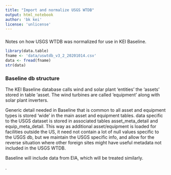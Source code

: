 ```yaml
---
title: "Import and normalize USGS WTDB"
output: html_notebook
author: 'bk kei'
license: 'unlicense'
---
```


### 
Notes on how USGS WTDB was normalized for use in KEI Baseline.



```r

library(data.table)
fname <- 'data/uswtdb_v3_2_20201014.csv'
data <- fread(fname)
str(data)

```
### Baseline db structure

The KEI Baseline database calls wind and solar plant 'entities' the 'assets' stored in table 'asset. The wind turbines are called 'equipment' along with solar plant inverters.

Generic detail needed in Baseline that is common to all asset and equipment types is stored 'wide' in the main asset and equipment tables.  data specific to the USGS dataset is stored in associated tables asset_meta_detail and equip_meta_detail. This way as additional asset/equipment is loaded for facilities outside the US, it need not contain a lot of null values specific to the USGS db, but we maintain the USGS specific info, and allow for the reverse situation where other foreign sites might have useful metadata not included in the USGS WTDB.

Baseline will include data from EIA, which will be treated similarly.

































.





